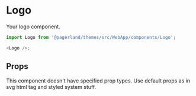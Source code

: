 

<Meta title="Themes/WebApp/Components/Logo" component={Logo} />

# Logo

Your logo component.

```js
import Logo from '@pagerland/themes/src/WebApp/components/Logo';

<Logo />;
```

<Preview>
  <Story name="Default">
    <Theme>
      <Logo />
    </Theme>
  </Story>
</Preview>

## Props

This component doesn't have specified prop types. Use default props as in svg html tag and styled system stuff.
